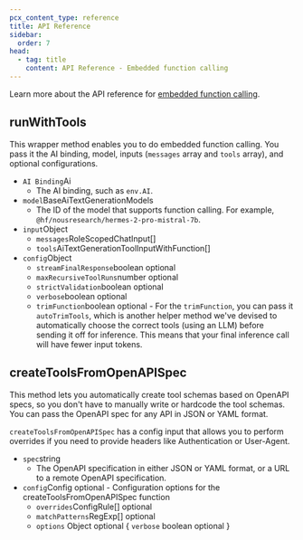 ```yaml
---
pcx_content_type: reference
title: API Reference
sidebar:
  order: 7
head:
  - tag: title
    content: API Reference - Embedded function calling
---
```


Learn more about the API reference for [embedded function calling](/workers-ai/features/function-calling/embedded).

## runWithTools

This wrapper method enables you to do embedded function calling. You pass it the AI binding, model, inputs (`messages` array and `tools` array), and optional configurations.

- `AI Binding`Ai
  - The AI binding, such as `env.AI`.
- `model`BaseAiTextGenerationModels
  - The ID of the model that supports function calling. For example, `@hf/nousresearch/hermes-2-pro-mistral-7b`.
- `input`Object
  - `messages`RoleScopedChatInput\[]
  - `tools`AiTextGenerationToolInputWithFunction\[]
- `config`Object
  - `streamFinalResponse`boolean optional
  - `maxRecursiveToolRuns`number optional
  - `strictValidation`boolean optional
  - `verbose`boolean optional
  - `trimFunction`boolean optional - For the `trimFunction`, you can pass it `autoTrimTools`, which is another helper method we've devised to automatically choose the correct tools (using an LLM) before sending it off for inference. This means that your final inference call will have fewer input tokens.

## createToolsFromOpenAPISpec

This method lets you automatically create tool schemas based on OpenAPI specs, so you don't have to manually write or hardcode the tool schemas. You can pass the OpenAPI spec for any API in JSON or YAML format.

`createToolsFromOpenAPISpec` has a config input that allows you to perform overrides if you need to provide headers like Authentication or User-Agent.

- `spec`string
  - The OpenAPI specification in either JSON or YAML format, or a URL to a remote OpenAPI specification.
- `config`Config optional - Configuration options for the createToolsFromOpenAPISpec function
  - `overrides`ConfigRule\[] optional
  - `matchPatterns`RegExp\[] optional
  - `options` Object optional \{
    `verbose` boolean optional
    \}

